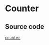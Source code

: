 # Counter

## Source code

[`counter`](https://github.com/rooch-network/rooch/tree/main/examples/counter)
